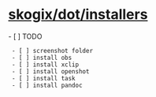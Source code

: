= [[installers|skogix/dot/installers]] =
- [ ] TODO
  - [ ] screenshot folder
  - [ ] install obs
  - [ ] install xclip
  - [ ] install openshot
  - [ ] install task
  - [ ] install pandoc
